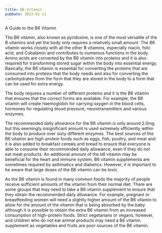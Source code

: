 ```yaml
---
title: B6 Vitamin
pubDate: 2023-01-11
---
```


A Guide to the B6 Vitamin
 
The B6 vitamin, also known as pyridoxine, is one of the most versatile of the B vitamins and yet the body only requires a relatively small amount.  The B6 vitamin works closely with all the other B vitamins, especially niacin, folic acid, and Cobalamin and contributes to numerous functions in the body. Amino acids are converted by the B6 vitamin into proteins and it is also required for transforming stored sugar within the body into essential energy. Basically, the B6 vitamin is essential for converting the proteins that are consumed into proteins that the body needs and also for converting the carbohydrates from the form that they are stored in the body to a form that can be used for extra energy.

The body requires a number of different proteins and it is the B6 vitamin that ensures that the correct forms are available. For example, the B6 vitamin will create haemoglobin for carrying oxygen in the blood cells, hormones for regulating blood pressure, neurotransmitters and various enzymes.

The recommended daily allowance for the B6 vitamin is only around 2.0mg but this seemingly insignificant amount is used extremely efficiently within the body to produce over sixty different enzymes. The best sources of the B6 vitamin are high-protein foods such as eggs, fish, poultry, and meat and it is also added to breakfast cereals and bread to ensure that everyone is able to consume their recommended daily allowance, even if they do not eat meat products. An additional amount of the b6 vitamin may be beneficial for the heart and immune system. B6 vitamin supplements are sometimes required by asthmatics and diabetics. However, it is important to be aware that large doses of the B6 vitamin can be toxic.

As the B6 vitamin is found in many common foods the majority of people receive sufficient amounts of the vitamin from their normal diet. There are some groups that may need to take a B6 vitamin supplement to ensure that they obtain the recommended daily allowance. For example, pregnant or breastfeeding women will need a slightly higher amount of the B6 vitamin to allow for the amount of the vitamin that is being absorbed by the baby although it is possible to obtain the extra B6 vitamin from an increased consumption of high-protein foods. Strict vegetarians or vegans, however, and children who do not eat animal products may need a B6 vitamin supplement as vegetables and fruits are poor sources of the B6 vitamin.
